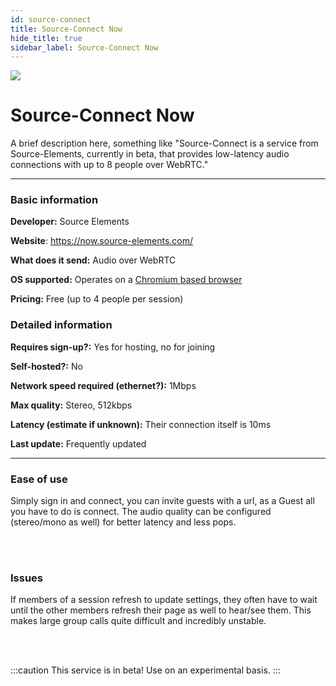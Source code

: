 ```yaml
---
id: source-connect
title: Source-Connect Now
hide_title: true
sidebar_label: Source-Connect Now
---
```


<div class="avatar avatar--vertical">
  <img
    class="avatar__photo avatar__photo--xl"
    src="https://pbs.twimg.com/media/ES9pCMwUwAAfCt2.jpg"
  />
  <div class="avatar__intro">
    <h1 class="avatar__name">Source-Connect Now</h1>
    <medium class="avatar__subtitle">
      A brief description here, something like "Source-Connect is a service from Source-Elements, currently in beta, that provides low-latency audio connections with up to 8 people over WebRTC."
    </medium>
  </div>
</div>

<hr></hr>

<div class="container">
<div class="row">
<div class="col">

### Basic information

__Developer:__ Source Elements

__Website__: https://now.source-elements.com/

__What does it send:__ Audio over WebRTC

__OS supported:__ Operates on a [Chromium based browser](https://en.wikipedia.org/wiki/Chromium_(web_browser)#Browsers_based_on_Chromium)

__Pricing:__ Free (up to 4 people per session)

</div>
<div class="col">

### Detailed information

__Requires sign-up?:__ Yes for hosting, no for joining

__Self-hosted?:__ No

__Network speed required (ethernet?):__ 1Mbps

__Max quality:__ Stereo, 512kbps

__Latency (estimate if unknown):__ Their connection itself is 10ms 

__Last update:__ Frequently updated

</div>
</div>
</div>

<hr></hr>

<div class="card-demo">
    <div class="card">
        <div class="card__header">
            <h3>Ease of use</h3>
        </div>
        <div class="card__body">
            <p>
                Simply sign in and connect, you can invite guests with a url, as a Guest all you have to do is connect. The audio quality can be configured (stereo/mono as well) for better latency and less pops.
            </p>
        </div>
    </div>
</div>

<br></br>

<div class="card-demo">
    <div class="card">
        <div class="card__header">
            <h3>Issues</h3>
        </div>
        <div class="card__body">
            <p>
                If members of a session refresh to update settings, they often have to wait until the other members refresh their page as well to hear/see them. This makes large group calls quite difficult and incredibly unstable.
            </p>
        </div>
    </div>
</div>


<!-- __Ease of use:__ Simply sign in and connect, you can invite guests with a url, as a Guest all you have to do is connect. The audio quality can be configured (stereo/mono as well) for better latency and less pops.

__Issues:__ If members of a session refresh to update settings, they often have to wait until the other members refresh their page as well to hear/see them. This makes large group calls quite difficult and incredibly unstable. -->

<br></br>

:::caution
This service is in beta! Use on an experimental basis.
:::
